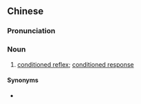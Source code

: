 {{also|制约反射}}
==Chinese==
{{zh-forms|s=制约反射|type=22}}

===Pronunciation===
{{zh-pron
|m=zhìyuē fǎnshè
|cat=n
}}

===Noun===
{{zh-noun}}

# [[conditioned reflex]]; [[conditioned response]]

====Synonyms====
* {{zh-l|條件反射}}